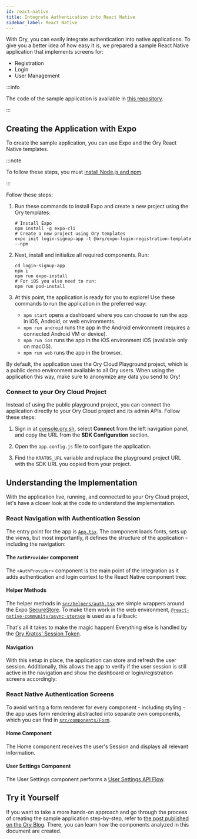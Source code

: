 ```yaml
---
id: react-native
title: Integrate Authentication into React Native
sidebar_label: React Native
---
```



With Ory, you can easily integrate authentication into native applications. To give you a better idea of how easy it is, we
prepared a sample React Native application that implements screens for:

- Registration
- Login
- User Management

:::info

The code of the sample application is available in [this repository](https://github.com/ory/kratos-selfservice-ui-react-native).

:::

## Creating the Application with Expo

To create the sample application, you can use Expo and the Ory React Native templates.

:::note

To follow these steps, you must [install Node.js and npm](https://docs.npmjs.com/downloading-and-installing-node-js-and-npm).

:::

Follow these steps:

1. Run these commands to install Expo and create a new project using the Ory templates:

   ```shell
   # Install Expo
   npm install -g expo-cli
   # Create a new project using Ory templates
   expo init login-signup-app -t @ory/expo-login-registration-template --npm
   ```

2. Next, install and initialize all required components. Run:

   ```shell
   cd login-signup-app
   npm i
   npm run expo-install
   # For iOS you also need to run:
   npm run pod-install
   ```

3. At this point, the application is ready for you to explore! Use these commands to run the application in the preferred way:

   - `npm start` opens a dashboard where you can choose to run the app in iOS, Android, or web environments.
   - `npm run android` runs the app in the Android environment (requires a connected Android VM or device).
   - `npm run ios` runs the app in the iOS environment iOS (available only on macOS).
   - `npm run web` runs the app in the browser.

By default, the application uses the Ory Cloud Playground project, which is a public demo environment available to all Ory users.
When using the application this way, make sure to anonymize any data you send to Ory!

### Connect to your Ory Cloud Project

Instead of using the public playground project, you can connect the application directly to your Ory Cloud project and its admin
APIs. Follow these steps:

1. Sign in at [console.ory.sh](https://console.ory.sh/), select **Connect** from the left navigation panel, and copy the URL from
   the **SDK Configuration** section.
2. Open the `app.config.js` file to configure the application.
3. Find the `KRATOS_URL` variable and replace the playground project URL with the SDK URL you copied from your project.

    <CodeFromRemote lang="js" src="https://github.com/ory/kratos-selfservice-ui-react-native/blob/master/app.config.js" />

## Understanding the Implementation

With the application live, running, and connected to your Ory Cloud project, let's have a closer look at the code to understand
the implementation.

### React Navigation with Authentication Session

The entry point for the app is [`App.tsx`](https://github.com/ory/kratos-selfservice-ui-react-native/blob/master/App.tsx). The
component loads fonts, sets up the views, but most importantly, it defines the structure of the application - including the
navigation:

<CodeFromRemote
  lang="tsx"
  startAt="export default"
  src="https://github.com/ory/kratos-selfservice-ui-react-native/blob/master/App.tsx"
/>

#### The `AuthProvider` component

The `<AuthProvider>` component is the main point of the integration as it adds authentication and login context to the React
Native component tree:

<CodeFromRemote
  lang="tsx"
  startAt="export default"
  src="https://github.com/ory/kratos-selfservice-ui-react-native/blob/master/src/components/AuthProvider.tsx"
/>

#### Helper Methods

The helper methods in
[`src/helpers/auth.tsx`](https://github.com/ory/kratos-selfservice-ui-react-native/blob/master/src/helpers/auth.tsx) are simple
wrappers around the Expo [SecureStore](https://docs.expo.io/versions/latest/sdk/securestore/). To make them work in the web
environment, [`@react-native-community/async-storage`](https://github.com/react-native-async-storage/async-storage) is used as a
fallback:

<CodeFromRemote
  lang="tsx"
  startAt="// getAuthenticatedSession"
  src="https://github.com/ory/kratos-selfservice-ui-react-native/blob/master/src/helpers/auth.tsx"
/>

That's all it takes to make the magic happen! Everything else is handled by the
[Ory Kratos' Session Token](https://www.ory.sh/kratos/docs/guides/login-session).

#### Navigation

With this setup in place, the application can store and refresh the user session. Additionally, this allows the app to verify if
the user session is still active in the navigation and show the dashboard or login/registration screens accordingly:

<CodeFromRemote
  lang="tsx"
  startAt="export default"
  src="https://github.com/ory/kratos-selfservice-ui-react-native/blob/master/src/components/Navigation.tsx"
/>

### React Native Authentication Screens

To avoid writing a form renderer for every component - including styling - the app uses form rendering abstracted into separate
own components, which you can find in
[`src/components/Form`](https://github.com/ory/kratos-selfservice-ui-react-native/tree/master/src/components/Form).

#### Home Component

The Home component receives the user's Session and displays all relevant information.

<CodeFromRemote
  lang="tsx"
  startAt="const Home ="
  src="https://github.com/ory/kratos-selfservice-ui-react-native/blob/master/src/components/Routes/Home.tsx"
/>

#### User Settings Component

The User Settings component performs a [User Settings API Flow](https://www.ory.sh/kratos/docs/self-service/flows/user-settings).

<CodeFromRemote
  lang="tsx"
  startAt="const Settings ="
  src="https://github.com/ory/kratos-selfservice-ui-react-native/blob/master/src/components/Routes/Settings.tsx"
/>

## Try it Yourself

If you want to take a more hands-on approach and go through the process of creating the sample application step-by-step, refer to
[the post published on the Ory Blog](https://www.ory.sh/login-react-native-authentication-example-api/#adding-authentication-to-a-react-native-app-from-scratch).
There, you can learn how the components analyzed in this document are created.
